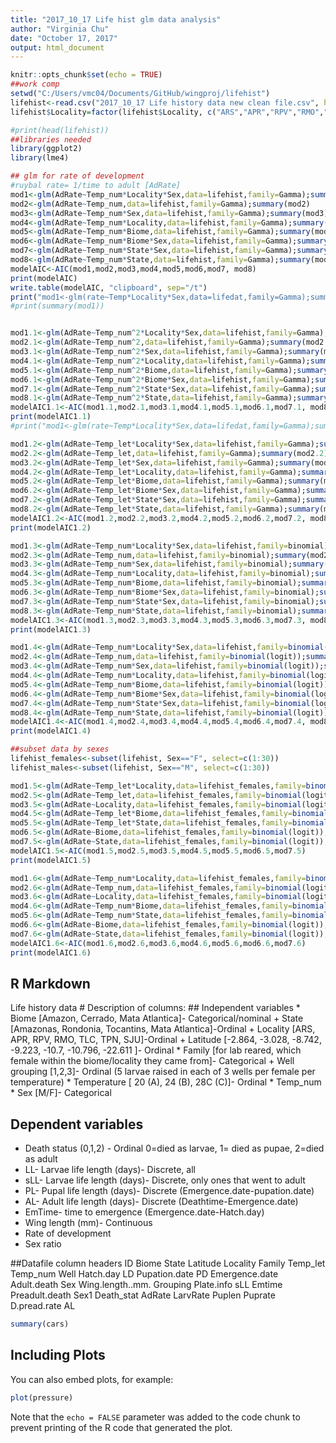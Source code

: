 ```yaml
---
title: "2017_10_17 Life hist glm data analysis"
author: "Virginia Chu"
date: "October 17, 2017"
output: html_document
---
```


```r
knitr::opts_chunk$set(echo = TRUE)
##work comp
setwd("C:/Users/vmc04/Documents/GitHub/wingproj/lifehist")
lifehist<-read.csv("2017_10_17 Life history data new clean file.csv", header=TRUE)
lifehist$Locality=factor(lifehist$Locality, c("ARS","APR","RPV","RMO","TLC","TPN","SJU"))

#print(head(lifehist))
##libraries needed
library(ggplot2)
library(lme4)

## glm for rate of development
#ruybal rate= 1/time to adult [AdRate]
mod1<-glm(AdRate~Temp_num*Locality*Sex,data=lifehist,family=Gamma);summary(mod1)
mod2<-glm(AdRate~Temp_num,data=lifehist,family=Gamma);summary(mod2)
mod3<-glm(AdRate~Temp_num*Sex,data=lifehist,family=Gamma);summary(mod3)
mod4<-glm(AdRate~Temp_num*Locality,data=lifehist,family=Gamma);summary(mod4)
mod5<-glm(AdRate~Temp_num*Biome,data=lifehist,family=Gamma);summary(mod5)
mod6<-glm(AdRate~Temp_num*Biome*Sex,data=lifehist,family=Gamma);summary(mod6)
mod7<-glm(AdRate~Temp_num*State*Sex,data=lifehist,family=Gamma);summary(mod7)
mod8<-glm(AdRate~Temp_num*State,data=lifehist,family=Gamma);summary(mod8)
modelAIC<-AIC(mod1,mod2,mod3,mod4,mod5,mod6,mod7, mod8)
print(modelAIC)
write.table(modelAIC, "clipboard", sep="/t")
print("mod1<-glm(rate~Temp*Locality*Sex,data=lifedat,family=Gamma);summary(mod1)")
#print(summary(mod1))


mod1.1<-glm(AdRate~Temp_num^2*Locality*Sex,data=lifehist,family=Gamma);summary(mod1.1)
mod2.1<-glm(AdRate~Temp_num^2,data=lifehist,family=Gamma);summary(mod2.1)
mod3.1<-glm(AdRate~Temp_num^2*Sex,data=lifehist,family=Gamma);summary(mod3.1)
mod4.1<-glm(AdRate~Temp_num^2*Locality,data=lifehist,family=Gamma);summary(mod4.1)
mod5.1<-glm(AdRate~Temp_num^2*Biome,data=lifehist,family=Gamma);summary(mod5.1)
mod6.1<-glm(AdRate~Temp_num^2*Biome*Sex,data=lifehist,family=Gamma);summary(mod6.1)
mod7.1<-glm(AdRate~Temp_num^2*State*Sex,data=lifehist,family=Gamma);summary(mod7.1)
mod8.1<-glm(AdRate~Temp_num^2*State,data=lifehist,family=Gamma);summary(mod8.1)
modelAIC1.1<-AIC(mod1.1,mod2.1,mod3.1,mod4.1,mod5.1,mod6.1,mod7.1, mod8.1)
print(modelAIC1.1)
#print("mod1<-glm(rate~Temp*Locality*Sex,data=lifedat,family=Gamma);summary(mod1)")

mod1.2<-glm(AdRate~Temp_let*Locality*Sex,data=lifehist,family=Gamma);summary(mod1.2)
mod2.2<-glm(AdRate~Temp_let,data=lifehist,family=Gamma);summary(mod2.2)
mod3.2<-glm(AdRate~Temp_let*Sex,data=lifehist,family=Gamma);summary(mod3.2)
mod4.2<-glm(AdRate~Temp_let*Locality,data=lifehist,family=Gamma);summary(mod4.2)
mod5.2<-glm(AdRate~Temp_let*Biome,data=lifehist,family=Gamma);summary(mod5.2)
mod6.2<-glm(AdRate~Temp_let*Biome*Sex,data=lifehist,family=Gamma);summary(mod6.2)
mod7.2<-glm(AdRate~Temp_let*State*Sex,data=lifehist,family=Gamma);summary(mod7.2)
mod8.2<-glm(AdRate~Temp_let*State,data=lifehist,family=Gamma);summary(mod8.2)
modelAIC1.2<-AIC(mod1.2,mod2.2,mod3.2,mod4.2,mod5.2,mod6.2,mod7.2, mod8.2)
print(modelAIC1.2)

mod1.3<-glm(AdRate~Temp_num*Locality*Sex,data=lifehist,family=binomial);summary(mod1.3)
mod2.3<-glm(AdRate~Temp_num,data=lifehist,family=binomial);summary(mod2.3)
mod3.3<-glm(AdRate~Temp_num*Sex,data=lifehist,family=binomial);summary(mod3.3)
mod4.3<-glm(AdRate~Temp_num*Locality,data=lifehist,family=binomial);summary(mod4.3)
mod5.3<-glm(AdRate~Temp_num*Biome,data=lifehist,family=binomial);summary(mod5.3)
mod6.3<-glm(AdRate~Temp_num*Biome*Sex,data=lifehist,family=binomial);summary(mod6.3)
mod7.3<-glm(AdRate~Temp_num*State*Sex,data=lifehist,family=binomial);summary(mod7.3)
mod8.3<-glm(AdRate~Temp_num*State,data=lifehist,family=binomial);summary(mod8.3)
modelAIC1.3<-AIC(mod1.3,mod2.3,mod3.3,mod4.3,mod5.3,mod6.3,mod7.3, mod8.3)
print(modelAIC1.3)

mod1.4<-glm(AdRate~Temp_num*Locality*Sex,data=lifehist,family=binomial(logit));summary(mod1.4)
mod2.4<-glm(AdRate~Temp_num,data=lifehist,family=binomial(logit));summary(mod2.4)
mod3.4<-glm(AdRate~Temp_num*Sex,data=lifehist,family=binomial(logit));summary(mod3.4)
mod4.4<-glm(AdRate~Temp_num*Locality,data=lifehist,family=binomial(logit));summary(mod4.4)
mod5.4<-glm(AdRate~Temp_num*Biome,data=lifehist,family=binomial(logit));summary(mod5.4)
mod6.4<-glm(AdRate~Temp_num*Biome*Sex,data=lifehist,family=binomial(logit));summary(mod6.4)
mod7.4<-glm(AdRate~Temp_num*State*Sex,data=lifehist,family=binomial(logit));summary(mod7.4)
mod8.4<-glm(AdRate~Temp_num*State,data=lifehist,family=binomial(logit));summary(mod8.4)
modelAIC1.4<-AIC(mod1.4,mod2.4,mod3.4,mod4.4,mod5.4,mod6.4,mod7.4, mod8.4)
print(modelAIC1.4)

##subset data by sexes
lifehist_females<-subset(lifehist, Sex=="F", select=c(1:30))
lifehist_males<-subset(lifehist, Sex=="M", select=c(1:30))

mod1.5<-glm(AdRate~Temp_let*Locality,data=lifehist_females,family=binomial(logit));summary(mod1.5)
mod2.5<-glm(AdRate~Temp_let,data=lifehist_females,family=binomial(logit));summary(mod2.5)
mod3.5<-glm(AdRate~Locality,data=lifehist_females,family=binomial(logit));summary(mod3.5)
mod4.5<-glm(AdRate~Temp_let*Biome,data=lifehist_females,family=binomial(logit));summary(mod4.5)
mod5.5<-glm(AdRate~Temp_let*State,data=lifehist_females,family=binomial(logit));summary(mod5.5)
mod6.5<-glm(AdRate~Biome,data=lifehist_females,family=binomial(logit));summary(mod6.5)
mod7.5<-glm(AdRate~State,data=lifehist_females,family=binomial(logit));summary(mod7.5)
modelAIC1.5<-AIC(mod1.5,mod2.5,mod3.5,mod4.5,mod5.5,mod6.5,mod7.5)
print(modelAIC1.5)

mod1.6<-glm(AdRate~Temp_num*Locality,data=lifehist_females,family=binomial(logit));summary(mod1.6)
mod2.6<-glm(AdRate~Temp_num,data=lifehist_females,family=binomial(logit));summary(mod2.6)
mod3.6<-glm(AdRate~Locality,data=lifehist_females,family=binomial(logit));summary(mod3.6)
mod4.6<-glm(AdRate~Temp_num*Biome,data=lifehist_females,family=binomial(logit));summary(mod4.6)
mod5.6<-glm(AdRate~Temp_num*State,data=lifehist_females,family=binomial(logit));summary(mod5.6)
mod6.6<-glm(AdRate~Biome,data=lifehist_females,family=binomial(logit));summary(mod6.6)
mod7.6<-glm(AdRate~State,data=lifehist_females,family=binomial(logit));summary(mod7.6)
modelAIC1.6<-AIC(mod1.6,mod2.6,mod3.6,mod4.6,mod5.6,mod6.6,mod7.6)
print(modelAIC1.6)
```

## R Markdown

Life history data
# Description of columns:
## Independent variables
* Biome [Amazon, Cerrado, Mata Atlantica]- Categorical/nominal
    + State [Amazonas, Rondonia, Tocantins, Mata Atlantica]-Ordinal
    + Locality [ARS, APR, RPV, RMO, TLC, TPN, SJU]-Ordinal
    + Latitude [-2.864, -3.028, -8.742, -9.223, -10.7, -10.796, -22.611 ]- Ordinal
* Family [for lab reared, which female within the biome/locality they came from]- Categorical
  + Well grouping [1,2,3]- Ordinal (5 larvae raised in each of 3 wells per female per temperature)
* Temperature [ 20 (A), 24 (B), 28C (C)]- Ordinal
* Temp_num
* Sex [M/F]- Categorical

## Dependent variables
* Death status (0,1,2) - Ordinal 0=died as larvae, 1= died as pupae, 2=died as adult
* LL- Larvae life length (days)- Discrete, all
* sLL- Larvae life length (days)- Discrete, only ones that went to adult
* PL- Pupal life length (days)- Discrete (Emergence.date-pupation.date)
* AL- Adult life length (days)- Discrete (Deathtime-Emergence.date)
* EmTime- time to emergence (Emergence.date-Hatch.day)
* Wing length (mm)- Continuous
* Rate of development
* Sex ratio

##Datafile column headers
ID	Biome	State	Latitude	Locality	Family	Temp_let	Temp_num	Well	Hatch.day	LD	Pupation.date	PD	Emergence.date	Adult.death	Sex	Wing.length..mm.	Grouping	Plate.info	sLL	Emtime	Preadult.death	Sex1	Death_stat	AdRate	LarvRate	Puplen	Puprate	D.pread.rate	AL


```r
summary(cars)
```

## Including Plots

You can also embed plots, for example:

```r
plot(pressure)
```

Note that the `echo = FALSE` parameter was added to the code chunk to prevent printing of the R code that generated the plot.
